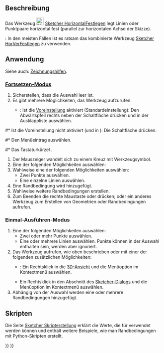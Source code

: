 <languages/>

{{Docnav/de
|[[Sketcher_ConstrainHorVer/de|HorVerFestlegen]]
|[[Sketcher_ConstrainVertical/de|VertikalFestlegen]]
|[[Sketcher_Workbench/de|Sketcher]]
|IconL=Sketcher_ConstrainHorVer.svg
|IconR=Sketcher_ConstrainVertical.svg
|IconC=Workbench_Sketcher.svg
}}

{{GuiCommand/de
|Name=Sketcher ConstrainHorizontal
|Name/de=Sketcher HorizontalFestlegen
|MenuLocation=Skizze → Sketcher-Randbedingungen → Horizontal festlegen
|Workbenches=[[Sketcher_Workbench/de|Sketcher]]
|Shortcut={{KEY|H}}
|SeeAlso=[[Sketcher_ConstrainHorVer/de|Sketcher HorVerFestlegen]], [[Sketcher_ConstrainVertical/de|Sketcher VertikalFestlegen]]
}}

<span id="Description"></span>
==Beschreibung==

Das Werkzeug [[Image:Sketcher_ConstrainHorizontal.svg|24px]] [[Sketcher_ConstrainHorizontal/de|Sketcher HorizontalFestlegen]] legt Linien oder Punktpaare horizontal fest (parallel zur horizontalen Achse der Skizze).

{{Version/de|1.0}}: In den meisten Fällen ist es ratsam das kombinierte Werkzeug [[Sketcher_ConstrainHorVer/de|Sketcher HorVerFestlegen]] zu verwenden.

<span id="Usage"></span>
==Anwendung==

Siehe auch: [[Sketcher_Workbench/de#Zeichnungshilfen|Zeichnungshilfen]].

<span id="Continue_mode"></span>
===[[Sketcher_Workbench/de#Fortsetzen-Modi|Fortsetzen-Modus]]===

# Sicherstellen, dass die Auswahl leer ist.
# Es gibt mehrere Möglichkeiten, das Werkzeug aufzurufen:
#* {{Version/de|1.0}}: Ist die [[Sketcher_Preferences/de#Allgemein|Voreinstellung]] {{MenuCommand|Kombiniertes Werkzeug für automatisch horizontal bzw. vertikal festlegen}} aktiviert (Standardeinstellung): Den Abwärtspfeil rechts neben der Schaltfläche {{Button|[[Image:Sketcher_ConstrainHorVer.svg||x16px]][[Image:Toolbar_flyout_arrow.svg|x16px]]}} drücken und {{MenuCommand|[[Image:Sketcher_ConstrainHorizontal.svg|16px]] Horizontal festlegen}} in der Ausklappliste auswählen.

#* Ist die Voreinstellung nicht aktiviert (und in {{VersionMinus/de|0.21}}): Die Schaltfläche {{Button|[[Image:Sketcher_ConstrainHorizontal.svg|16px]] [[Sketcher_ConstrainHorizontal/de|Horizontal festlegen]]}} drücken.
#* Den Menüeintrag {{MenuCommand|Skizze → Sketcher-Randbedingungen → [[Image:Sketcher_ConstrainHorizontal.svg|16px]] Horizontal festlegen}} auswählen.
#* Das Tastaturkürzel {{KEY|H}}.
# Der Mauszeiger wandelt sich zu einem Kreuz mit Werkzeugsymbol.
# Eine der folgenden Möglichkeiten auswählen:
# Wahlweise eine der folgenden Möglichkeiten auswählen:
#* Zwei Punkte auswählen.
#* Eine einzelne Linien auswählen.
# Eine Randbedingung wird hinzugefügt.
# Wahlweise weitere Randbedingungen erstellen.
# Zum Beenden die rechte Maustaste oder {{KEY|Esc}} drücken; oder ein anderes Werkzeug zum Erstellen von Geometrien oder Randbedingungen aufrufen.

<span id="Run-once_mode"></span>
===Einmal-Ausführen-Modus===

# Eine der folgenden Möglichkeiten auswählen:
#* Zwei oder mehr Punkte auswählen.
#* Eine oder mehrere Linien auswählen. Punkte können in der Auswahl enthalten sein, werden aber ignoriert.
# Das Werkzeug aufrufen, wie oben beschrieben oder mit einer der folgenden zusätzlichen Möglichkeiten:
#* {{Version/de|1.0}}: Ein Rechtsklick in die [[3D_View/de|3D-Ansicht]] und die Menüoption {{MenuCommand|[[Image:Sketcher_ConstrainHorizontal.svg|16px]] Horizontal festlegen}} im Kontextmenü auswählen.
#* Ein Rechtsklick in den Abschnitt {{MenuCommand|Elemente}} des [[Sketcher_Dialog|Sketcher-Dialogs]] und die Menüoption {{MenuCommand|[[Image:Sketcher_ConstrainHorizontal.svg|16px]] Horizontal festlegen}} im Kontextmenü auswählen.
# Abhängig von der Auswahl werden eine oder mehrere Randbedingungen hinzugefügt.

<span id="Scripting"></span>
== Skripten ==

{{Code|code=Sketch.addConstraint(Sketcher.Constraint('Horizontal', Line))}}

Die Seite [[Sketcher_scripting/de|Sketcher Skripterstellung]] erklärt die Werte, die für {{incode|Line}} verwendet werden können und enthält weitere Beispiele, wie man Randbedingungen mit Python-Skripten erstellt.


{{Docnav/de
|[[Sketcher_ConstrainHorVer/de|HorVerFestlegen]]
|[[Sketcher_ConstrainVertical/de|VertikalFestlegen]]
|[[Sketcher_Workbench/de|Sketcher]]
|IconL=Sketcher_ConstrainHorVer.svg
|IconR=Sketcher_ConstrainVertical.svg
|IconC=Workbench_Sketcher.svg
}}

{{Sketcher_Tools_navi{{#translation:}}}}
{{Userdocnavi{{#translation:}}}}